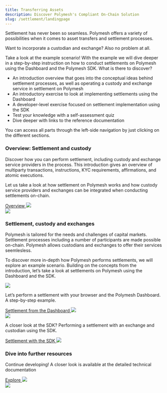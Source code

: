 ```yaml
---
title: Transferring Assets
description: Discover Polymesh's Compliant On-Chain Solution
slug: /settlement/landingpage
---
```

Settlement has never been so seamless. Polymesh offers a variety of possibilities when it comes to asset transfers and settlement processes.

Want to incorporate a custodian and exchange? Also no problem at all.

Take a look at the example scenario! With the example we will dive deeper in a step-by-step instruction on how to conduct settlements on Polymesh using the Dashboard and the Polymesh SDK.
What is there to discover?
* An introduction overview that goes into the conceptual ideas behind settlement processes, as well as operating a custody and exchange service in settlement on Polymesh
* An introductory exercise to look at implementing settlements using the Dashboard
* A developer-level exercise focused on settlement implementation using the SDK
* Test your knowledge with a self-assessment quiz
* Dive deeper with links to the reference documentation


You can access all parts through the left-side navigation by just clicking on the different sections.

<div class="box-overview-card">
	<div class="content-left">
		<h3>Overview: Settlement and custody</h3>
		<p>Discover how you can perform settlement, including custody and exchange service providers in the process. This introduction gives an overview of multiparty transactions, instructions, KYC requirements, affirmations, and atomic executions.</p>
		<p>Let us take a look at how settlement on Polymesh works and how custody service providers and exchanges can be integrated when conducting settlements on-chain.</p>
		<a class="action-link" href="#">
			Overview
			<img src="/icon-arrow-right.svg"/>
		</a>
	</div>
	<div class="image-right">
		<img src="/illu-p-screen.svg"/>
	</div>
</div>
<h3>Settlement, custody and exchanges</h3>
Polymesh is tailored for the needs and challenges of capital markets. Settlement processes including a number of participants are made possible on-chain. Polymesh allows custodians and exchanges to offer their services seemlesless.

To discover more in-depth how Polymesh performs settlements, we will explore an example scenario. Building on the concepts from the introduction, let’s take a look at settlements on Polymesh using the Dashboard and the SDK.


<div class="box-action-cards">
	<div class="content-wrapper">
		<div class="action-card">
			<img class="action-icon" src="/icon-business.svg"/>
			<p>Let’s perform a settlement with your browser and the Polymesh Dashboard. A step-by-step example.</p>
			<a class="action-link" href="#">
				Settlement from the Dashboard
				<img src="/icon-arrow-right.svg"/>
			</a>
		</div>
		<div class="action-card">
			<img class="action-icon" src="/icon-developer.svg"/>
			<p>A closer look at the SDK? Performing a settlement with an exchange and custodian using the SDK.</p>
			<a class="action-link" href="#">
				Settlement with the SDK
				<img src="/icon-arrow-right.svg"/>
			</a>
		</div>
	</div>
</div>

<div class="box-overview-card">
	<div class="content-left">
		<h3>Dive into further resources</h3>
		<p>Continue developing! A closer look is available at the detailed technical documentation</p>
		<a class="action-link" href="#">
			Explore
			<img src="/icon-arrow-right.svg"/>
		</a>
	</div>
	<div class="image-right">
		<img src="/illu-p-code.svg"/>
	</div>
</div>